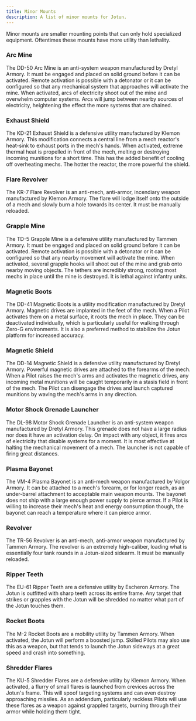 ```yaml
---
title: Minor Mounts
description: A list of minor mounts for Jotun.
---
```



Minor mounts are smaller mounting points that can only hold specialized equipment. Oftentimes these mounts have more utility than lethality.

### Arc Mine

The DD-50 Arc Mine is an anti-system weapon manufactured by Dretyl Armory. It must be engaged and placed on solid ground before it can be activated. Remote activation is possible with a detonator or it can be configured so that any mechanical system that approaches will activate the mine. When activated, arcs of electricity shoot out of the mine and overwhelm computer systems. Arcs will jump between nearby sources of electricity, heightening the effect the more systems that are chained.

### Exhaust Shield

<MountBlock
    tags="Main Melee, Kinetic, AP"
    threat="1"
    attack="1d4"
    details="Add +2 to grappling and climbing checks."
    description="The EM-44 Tachyon Claws are an anti-mech, anti-armor, hand modification manufactured by Escheron Armory. Instead of carrying a weapon, the Jotun's hands are augmented with sharp, curled claws made from an extremely durable alloy. These claws are capable of tearing any mech armor to shreds. They are also very useful for climbing and grappling." />

The KD-21 Exhaust Shield is a defensive utility manufactured by Klemon Armory. This modification connects a central line from a mech reactor's heat-sink to exhaust ports in the mech's hands. When activated, extreme thermal heat is propelled in front of the mech, melting or destroying incoming munitions for a short time. This has the added benefit of cooling off overheating mechs. The hotter the reactor, the more powerful the shield.

### Flare Revolver

The KR-7 Flare Revolver is an anti-mech, anti-armor, incendiary weapon manufactured by Klemon Armory. The flare will lodge itself onto the outside of a mech and slowly burn a hole towards its center. It must be manually reloaded.

### Grapple Mine

The TD-5 Grapple Mine is a defensive utility manufactured by Tammen Armory. It must be engaged and placed on solid ground before it can be activated. Remote activation is possible with a detonator or it can be configured so that any nearby movement will activate the mine. When activated, several grapple hooks will shoot out of the mine and grab onto nearby moving objects. The tethers are incredibly strong, rooting most mechs in place until the mine is destroyed. It is lethal against infantry units.

### Magnetic Boots

The DD-41 Magnetic Boots is a utility modification manufactured by Dretyl Armory. Magnetic drives are implanted in the feet of the mech. When a Pilot activates them on a metal surface, it roots the mech in place. They can be deactivated individually, which is particularly useful for walking through Zero-G environments. It is also a preferred method to stabilize the Jotun platform for increased accuracy.

### Magnetic Shield

The DD-14 Magnetic Shield is a defensive utility manufactured by Dretyl Armory. Powerful magnetic drives are attached to the forearms of the mech. When a Pilot raises the mech's arms and activates the magnetic drives, any incoming metal munitions will be caught temporarily in a stasis field in front of the mech. The Pilot can disengage the drives and launch captured munitions by waving the mech's arms in any direction.

### Motor Shock Grenade Launcher

The DL-98 Motor Shock Grenade Launcher is an anti-system weapon manufactured by Dretyl Armory. This grenade does not have a large radius nor does it have an activation delay. On impact with any object, it fires arcs of electricity that disable systems for a moment. It is most effective at halting the mechanical movement of a mech. The launcher is not capable of firing great distances.

### Plasma Bayonet

The VM-4 Plasma Bayonet is an anti-mech weapon manufactured by Volgor Armory. It can be attached to a mech's forearm, or for longer reach, as an under-barrel attachment to acceptable main weapon mounts. The bayonet does not ship with a large enough power supply to pierce armor. If a Pilot is willing to increase their mech's heat and energy consumption though, the bayonet can reach a temperature where it can pierce armor.

### Revolver

The TR-56 Revolver is an anti-mech, anti-armor weapon manufactured by Tammen Armory. The revolver is an extremely high-caliber, loading what is essentially four tank rounds in a Jotun-sized sidearm. It must be manually reloaded.

### Ripper Teeth

The EU-61 Ripper Teeth are a defensive utility by Escheron Armory. The Jotun is outfitted with sharp teeth across its entire frame. Any target that strikes or grapples with the Jotun will be shredded no matter what part of the Jotun touches them.

### Rocket Boots

The M-2 Rocket Boots are a mobility utility by Tammen Armory. When activated, the Jotun will perform a boosted jump. Skilled Pilots may also use this as a weapon, but that tends to launch the Jotun sideways at a great speed and crash into something.

### Shredder Flares

The KU-5 Shredder Flares are a defensive utility by Klemon Armory. When activated, a flurry of small flares is launched from crevices across the Jotun's frame. This will spoof targeting systems and can even destroy approaching missiles. As an addendum, particularly reckless Pilots will use these flares as a weapon against grappled targets, burning through their armor while holding them tight.
